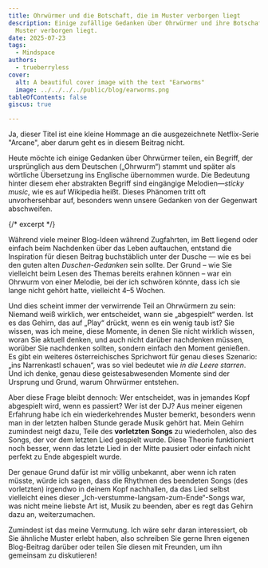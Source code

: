 ```yaml
---
title: Ohrwürmer und die Botschaft, die im Muster verborgen liegt
description: Einige zufällige Gedanken über Ohrwürmer und ihre Botschaft, die im
  Muster verborgen liegt.
date: 2025-07-23
tags:
  - Mindspace
authors:
  - trueberryless
cover:
  alt: A beautiful cover image with the text "Earworms"
  image: ../../../../public/blog/earworms.png
tableOfContents: false
giscus: true

---
```


Ja, dieser Titel ist eine kleine Hommage an die ausgezeichnete Netflix-Serie "Arcane", aber darum geht es in diesem Beitrag nicht.

Heute möchte ich einige Gedanken über Ohrwürmer teilen, ein Begriff, der ursprünglich aus dem Deutschen („Ohrwurm“) stammt und später als wörtliche Übersetzung ins Englische übernommen wurde. Die Bedeutung hinter diesem eher abstrakten Begriff sind eingängige Melodien—*sticky music*, wie es auf Wikipedia heißt. Dieses Phänomen tritt oft unvorhersehbar auf, besonders wenn unsere Gedanken von der Gegenwart abschweifen.

{/* excerpt */}

Während viele meiner Blog-Ideen während Zugfahrten, im Bett liegend oder einfach beim Nachdenken über das Leben auftauchen, entstand die Inspiration für diesen Beitrag buchstäblich unter der Dusche — wie es bei den guten alten *Duschen-Gedanken* sein sollte. Der Grund – wie Sie vielleicht beim Lesen des Themas bereits erahnen können – war ein Ohrwurm von einer Melodie, bei der ich schwören könnte, dass ich sie lange nicht gehört hatte, vielleicht 4–5 Wochen.

Und dies scheint immer der verwirrende Teil an Ohrwürmern zu sein: Niemand weiß wirklich, wer entscheidet, wann sie „abgespielt“ werden. Ist es das Gehirn, das auf „Play“ drückt, wenn es ein wenig taub ist? Sie wissen, was ich meine, diese Momente, in denen Sie nicht wirklich wissen, woran Sie aktuell denken, und auch nicht darüber nachdenken müssen, worüber Sie nachdenken sollten, sondern einfach den Moment genießen. Es gibt ein weiteres österreichisches Sprichwort für genau dieses Szenario: „ins Narrenkastl schauen“, was so viel bedeutet wie *in die Leere starren*. Und ich denke, genau diese geistesabwesenden Momente sind der Ursprung und Grund, warum Ohrwürmer entstehen.

Aber diese Frage bleibt dennoch: Wer entscheidet, was in jemandes Kopf abgespielt wird, wenn es passiert? Wer ist der DJ? Aus meiner eigenen Erfahrung habe ich ein wiederkehrendes Muster bemerkt, besonders wenn man in der letzten halben Stunde gerade Musik gehört hat. Mein Gehirn zumindest neigt dazu, Teile des **vorletzten Songs** zu wiederholen, also des Songs, der vor dem letzten Lied gespielt wurde. Diese Theorie funktioniert noch besser, wenn das letzte Lied in der Mitte pausiert oder einfach nicht perfekt zu Ende abgespielt wurde.

Der genaue Grund dafür ist mir völlig unbekannt, aber wenn ich raten müsste, würde ich sagen, dass die Rhythmen des beendeten Songs (des vorletzten) irgendwo in deinem Kopf nachhallen, da das Lied selbst vielleicht eines dieser „Ich-verstumme-langsam-zum-Ende“-Songs war, was nicht meine liebste Art ist, Musik zu beenden, aber es regt das Gehirn dazu an, weiterzumachen.

Zumindest ist das meine Vermutung. Ich wäre sehr daran interessiert, ob Sie ähnliche Muster erlebt haben, also schreiben Sie gerne Ihren eigenen Blog-Beitrag darüber oder teilen Sie diesen mit Freunden, um ihn gemeinsam zu diskutieren!
